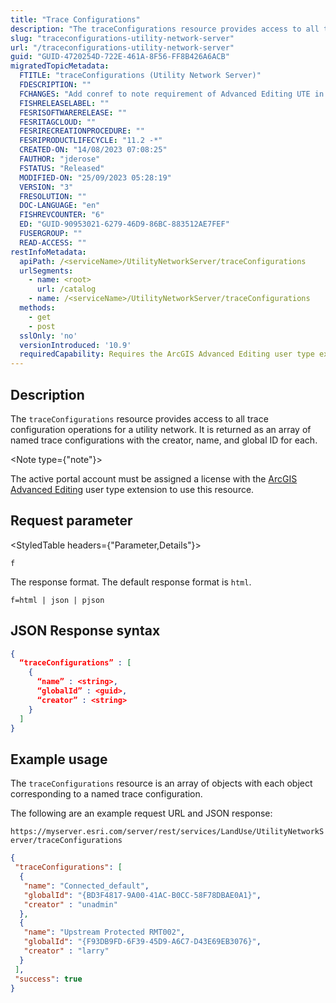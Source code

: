 ```yaml
---
title: "Trace Configurations"
description: "The traceConfigurations resource provides access to all trace configuration operations for a utility network."
slug: "traceconfigurations-utility-network-server"
url: "/traceconfigurations-utility-network-server"
guid: "GUID-4720254D-722E-461A-8F56-FF8B426A6ACB"
migratedTopicMetadata:
  FTITLE: "traceConfigurations (Utility Network Server)"
  FDESCRIPTION: ""
  FCHANGES: "Add conref to note requirement of Advanced Editing UTE in 11.2, see UN #10040"
  FISHRELEASELABEL: ""
  FESRISOFTWARERELEASE: ""
  FESRITAGCLOUD: ""
  FESRIRECREATIONPROCEDURE: ""
  FESRIPRODUCTLIFECYCLE: "11.2 -*"
  CREATED-ON: "14/08/2023 07:08:25"
  FAUTHOR: "jderose"
  FSTATUS: "Released"
  MODIFIED-ON: "25/09/2023 05:28:19"
  VERSION: "3"
  FRESOLUTION: ""
  DOC-LANGUAGE: "en"
  FISHREVCOUNTER: "6"
  ED: "GUID-90953021-6279-46D9-86BC-883512AE7FEF"
  FUSERGROUP: ""
  READ-ACCESS: ""
restInfoMetadata:
  apiPath: /<serviceName>/UtilityNetworkServer/traceConfigurations
  urlSegments:
    - name: <root>
      url: /catalog
    - name: /<serviceName>/UtilityNetworkServer/traceConfigurations
  methods: 
    - get
    - post
  sslOnly: 'no'
  versionIntroduced: '10.9'
  requiredCapability: Requires the ArcGIS Advanced Editing user type extension license
---
```


## Description

The `traceConfigurations` resource provides access to all trace configuration operations for a utility network. It is returned as an array of named trace configurations with the creator, name, and global ID for each.

<Note type={"note"}>

The active portal account must be assigned a license with the [ArcGIS Advanced Editing](https://enterprise.arcgis.com/en/portal/latest/administer/windows/license-user-type-extensions.htm#ESRI_SECTION1_B75DA80066744473AD5DD1312734654A) user type extension to use this resource.

</Note>

##  Request parameter

<StyledTable headers={"Parameter,Details"}>

<StyledTableRow>

<StyledTableCell cellStyle="markdown">

`f` 

</StyledTableCell>

<StyledTableCell cellStyle="markdown">

The response format. The default response format is `html`.

```
f=html | json | pjson
``` 

</StyledTableCell>

</StyledTableRow>

</StyledTable>

## JSON Response syntax

```json
{ 
  “traceConfigurations” : [ 
    { 
      “name” : <string>, 
      “globalId” : <guid>, 
      “creator” : <string> 
    } 
  ] 
} 
```

 

## Example usage

The `traceConfigurations` resource is an array of objects with each object corresponding to a named trace configuration. 

The following are an example request URL and JSON response:

`https://myserver.esri.com/server/rest/services/LandUse/UtilityNetworkServer/traceConfigurations` 

```json
{
 "traceConfigurations": [
  {
   "name": "Connected_default",
   "globalId": "{BD3F4817-9A00-41AC-B0CC-58F78DBAE0A1}",
   "creator" : "unadmin"
  },
  {
   "name": "Upstream Protected RMT002",
   "globalId": "{F93DB9FD-6F39-45D9-A6C7-D43E69EB3076}",
   "creator" : "larry"
  }
 ],
 "success": true
}
```

 
